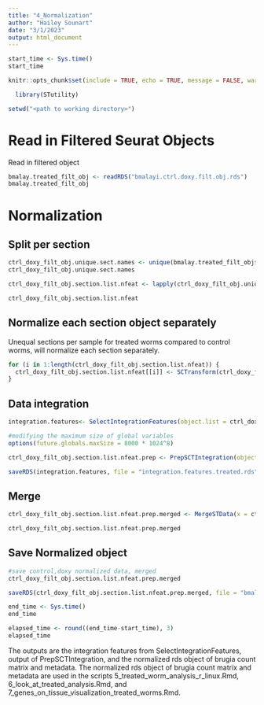 ```yaml
---
title: "4_Normalization"
author: "Hailey Sounart"
date: "3/1/2023"
output: html_document
---
```


```r

start_time <- Sys.time()
start_time
```

```r
knitr::opts_chunk$set(include = TRUE, echo = TRUE, message = FALSE, warning =FALSE)
```

```r
  library(STutility)
```

```r

setwd("<path to working directory>")

``` 

# Read in Filtered Seurat Objects

Read in filtered object
``` r

bmalay.treated_filt_obj <- readRDS("bmalayi.ctrl.doxy.filt.obj.rds")
bmalay.treated_filt_obj

```

# Normalization

## Split per section

```r

ctrl_doxy_filt_obj.unique.sect.names <- unique(bmalay.treated_filt_obj$sample_section)
ctrl_doxy_filt_obj.unique.sect.names

ctrl_doxy_filt_obj.section.list.nfeat <- lapply(ctrl_doxy_filt_obj.unique.sect.names, function(i){SubsetSTData(bmalay.treated_filt_obj, expression = (sample_section == i))})

ctrl_doxy_filt_obj.section.list.nfeat
```

## Normalize each section object separately

Unequal sections per sample for treated worms compared to control worms, will normalize each section separately.
```r

for (i in 1:length(ctrl_doxy_filt_obj.section.list.nfeat)) {
  ctrl_doxy_filt_obj.section.list.nfeat[[i]] <- SCTransform(ctrl_doxy_filt_obj.section.list.nfeat[[i]], vars.to.regress = "nFeature_RNA", return.only.var.genes = FALSE)
}

```

## Data integration
```r

integration.features<- SelectIntegrationFeatures(object.list = ctrl_doxy_filt_obj.section.list.nfeat, nfeatures = 7000)

#modifying the maximum size of global variables
options(future.globals.maxSize = 8000 * 1024^8)

ctrl_doxy_filt_obj.section.list.nfeat.prep <- PrepSCTIntegration(object.list = ctrl_doxy_filt_obj.section.list.nfeat, anchor.features = integration.features, verbose = FALSE)

```

```r

saveRDS(integration.features, file = "integration.features.treated.rds")

```

## Merge

``` r

ctrl_doxy_filt_obj.section.list.nfeat.prep.merged <- MergeSTData(x = ctrl_doxy_filt_obj.section.list.nfeat.prep[[1]], y = ctrl_doxy_filt_obj.section.list.nfeat.prep[2:length(ctrl_doxy_filt_obj.section.list.nfeat.prep)], merge.data = TRUE)

ctrl_doxy_filt_obj.section.list.nfeat.prep.merged

```

## Save Normalized object

```r

#save control,doxy normalized data, merged
ctrl_doxy_filt_obj.section.list.nfeat.prep.merged

saveRDS(ctrl_doxy_filt_obj.section.list.nfeat.prep.merged, file = "bmalay.treated.normalized.obj.rds")

```

```r

end_time <- Sys.time()
end_time
```

```r

elapsed_time <- round((end_time-start_time), 3)
elapsed_time
```

The outputs are the integration features from SelectIntegrationFeatures, output of PrepSCTIntegration, and the normalized rds object of brugia count matrix and metadata. The normalized rds object of brugia count matrix and metadata are used in the scripts 5_treated_worm_analysis_r_linux.Rmd, 6_look_at_treated_analysis.Rmd, and 7_genes_on_tissue_visualization_treated_worms.Rmd.
